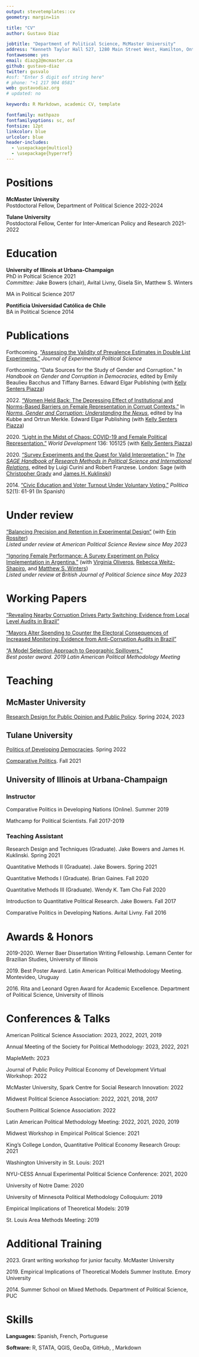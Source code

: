 ```yaml
---
output: stevetemplates::cv
geometry: margin=1in

title: "CV"
author: Gustavo Diaz

jobtitle: "Department of Political Science, McMaster University"
address: "Kenneth Taylor Hall 527, 1280 Main Street West, Hamilton, Ontario, Canada"
fontawesome: yes
email: diazg2@mcmaster.ca
github: gustavo-diaz
twitter: gusvalo
#osf: "Enter 5 digit osf string here"
# phone: "+1 217 904 0581"
web: gustavodiaz.org
# updated: no

keywords: R Markdown, academic CV, template

fontfamily: mathpazo
fontfamilyoptions: sc, osf
fontsize: 12pt
linkcolor: blue
urlcolor: blue
header-includes:
  - \usepackage{multicol}
  - \usepackage{hyperref}
---
```


# Positions  
<!-- Positions singular for now -->
<!-- Remember double space for line skip -->

**McMaster University**  
Postdoctoral Fellow, Department of Political Science \hfill 2022-2024

**Tulane University**  
Postdoctoral Fellow, Center for Inter-American Policy and Research \hfill 2021-2022

# Education  

**University of Illinois at Urbana-Champaign**  
PhD in Poltical Science \hfill 2021  
*Committee:* Jake Bowers (chair), Avital Livny, Gisela Sin, Matthew S. Winters

MA in Political Science \hfill 2017  


**Pontificia Universidad Católica de Chile**  
BA in Political Science \hfill 2014


<!-- # Interests -->

<!-- Political Economy, Political Behavior, Accountability, Representation, Developing Countries, Causal Inference, Machine Learning -->

# Publications  

<!-- If I start the tenure track I will use the etaremune latex package to make reverse counts -->

Forthcoming. ["Assessing the Validity of Prevalence Estimates in Double List Experiments."](https://gustavodiaz.org/files/research/dle_test.pdf) *Journal of Experimental Political Science*

Forthcoming. "Data Sources for the Study of Gender and Corruption." In *Handbook on Gender and Corruption in Democracies*, edited by Emily Beaulieu Bacchus and Tiffany Barnes. Edward Elgar Publishing (with [Kelly Senters Piazza](https://www.usafa.edu/facultyprofile/?smid=23816))

2022\. ["Women Held Back: The Depressing Effect of Institutional and Norms-Based Barriers on Female Representation in Corrupt Contexts."](https://gustavodiaz.org/files/research/gender_corruption.pdf) In [*Norms, Gender and Corruption: Understanding the Nexus*](https://www.e-elgar.com/shop/gbp/norms-gender-and-corruption-9781802205824.html), edited by Ina Kubbe and Ortrun Merkle. Edward Elgar Publishing
(with [Kelly Senters Piazza](https://www.usafa.edu/facultyprofile/?smid=23816))

2020\. ["Light in the Midst of Chaos: COVID-19 and Female Political Representation."](https://doi.org/10.1016/j.worlddev.2020.105125) *World Development* 136: 105125 (with [Kelly Senters Piazza](https://www.usafa.edu/facultyprofile/?smid=23816))

2020\. ["Survey Experiments and the Quest for Valid Interpretation."](https://gustavodiaz.org/files/research/sage_survey_experiments_chapter.pdf) In [*The SAGE Handbook of Research Methods in Political Science and International Relations*](https://us.sagepub.com/en-us/nam/the-sage-handbook-of-research-methods-in-political-science-and-international-relations/book262875), edited by Luigi Curini and Robert Franzese. London: Sage (with [Christopher Grady](https://publish.illinois.edu/cdgrady2/) and [James H. Kuklinski](https://pol.illinois.edu/directory/profile/kuklinsk))

2014\. ["Civic Education and Voter Turnout Under Voluntary Voting."](https://revistapolitica.uchile.cl/index.php/RP/article/view/33099/34813) *Política* 52(1): 61-91 (In Spanish)



# Under review  

["Balancing Precision and Retention in Experimental Design"](https://gustavodiaz.org/files/research/precision_retention.pdf) (with [Erin Rossiter](http://erossiter.com/))  
*Listed under review at American Political Science Review since May 2023*

["Ignoring Female Performance: A Survey Experiment on Policy Implementation in Argentina."](https://gustavodiaz.org/files/research/gender_performance.pdf) (with [Virginia Oliveros](https://virginiaoliveros.com/), [Rebecca Weitz-Shapiro](https://vivo.brown.edu/display/rweitzsh), and [Matthew S. Winters](https://sites.google.com/site/mswinters1/))  
*Listed under review at British Journal of Political Science since May 2023*

# Working Papers  

["Revealing Nearby Corruption Drives Party Switching: Evidence from Local Level Audits in Brazil"](https://gustavodiaz.org/files/research/nearby_corruption.pdf)

["Mayors Alter Spending to Counter the Electoral Consequences of Increased Monitoring: Evidence from Anti-Corruption Audits in Brazil"](https://gustavodiaz.org/files/research/audit_spending.pdf)

["A Model Selection Approach to Geographic Spillovers."](https://gustavodiaz.org/files/research/model_spillovers.pdf)  
*Best poster award. 2019 Latin American Political Methodology Meeting*



# Teaching  

## McMaster University  

[Research Design for Public Opinion and Public Policy](https://popw23.gustavodiaz.org/). Spring 2024, 2023

## Tulane University  

[Politics of Developing Democracies](https://gustavodiaz.org/files/teaching/ddem_syllabus.pdf). Spring 2022

[Comparative Politics](https://gustavodiaz.org/teaching/cp_intro/syllabus/polc2300_syllabus.pdf). Fall 2021

## University of Illinois at Urbana-Champaign  

### Instructor  

Comparative Politics in Developing Nations (Online). Summer 2019

Mathcamp for Political Scientists. Fall 2017-2019

### Teaching Assistant  

Research Design and Techniques (Graduate). Jake Bowers and James H. Kuklinski. Spring 2021

Quantitative Methods II (Graduate). Jake Bowers. Spring 2021

Quantitative Methods I (Graduate). Brian Gaines. Fall 2020

Quantitative Methods III (Graduate). Wendy K. Tam Cho Fall 2020

Introduction to Quantitative Political Research. Jake Bowers. Fall 2017

Comparative Politics in Developing Nations. Avital Livny. Fall 2016

# Awards & Honors  

2019-2020\. Werner Baer Dissertation Writing Fellowship. Lemann Center for Brazilian Studies,
University of Illinois

2019\. Best Poster Award. Latin American Political Methodology Meeting. Montevideo, Uruguay

2016\. Rita and Leonard Ogren Award for Academic Excellence. Department of Political Science,
University of Illinois

# Conferences & Talks

<!-- Eventually have to make this into a list by year -->

American Political Science Association: 2023, 2022, 2021, 2019

Annual Meeting of the Society for Political Methodology: 2023, 2022, 2021

MapleMeth: 2023

Journal of Public Policy Political Economy of Development Virtual Workshop: 2022

McMaster University, Spark Centre for Social Research Innovation: 2022

Midwest Political Science Association: 2022, 2021, 2018, 2017

Southern Political Science Association: 2022

Latin American Political Methodology Meeting: 2022, 2021, 2020, 2019

Midwest Workshop in Empirical Political Science: 2021

King's College London, Quantitative Political Economy Research Group: 2021

Washington University in St. Louis: 2021

NYU-CESS Annual Experimental Political Science Conference: 2021, 2020

University of Notre Dame: 2020

University of Minnesota Political Methodology Colloquium: 2019

Empirical Implications of Theoretical Models: 2019

St. Louis Area Methods Meeting: 2019

# Additional Training  

2023\. Grant writing workshop for junior faculty. McMaster University

2019\. Empirical Implications of Theoretical Models Summer Institute. Emory University

2014\. Summer School on Mixed Methods. Department of Political Science, PUC

# Skills  

**Languages:** Spanish, French, Portuguese

**Software:** R, STATA, QGIS, GeoDa, GitHub, \LaTeX, Markdown

<!-- # Service -->

<!-- **Reviewer:** *American Political Science Review*, *Comparative Political Studies*, *PS: Political Science & Politics*,  *Journal of Elections, Public Opinion & Parties* -->

<!-- **Committee Member:** Comparative Politics Search Committee (University of Illinois at Urbana-Champaign) -->

<!-- **Discussant:** APSA 2020, MPSA 2021, LAPolmeth 2021 -->

<!-- # References -->

<!-- \begin{multicols}{2} -->
<!-- Jake Bowers\\ -->
<!-- Associate Professor\\ -->
<!-- University of Illinois at Urbana-Champaign\\ -->
<!-- \href{mailto:jwbowers@illinois.edu}{jwbowers@illinois.edu} -->

<!-- Avital Livny\\ -->
<!-- Assistant Professor\\ -->
<!-- University of Illinois at Urbana-Champaign\\ -->
<!-- \href{mailto:alivny@illinois.edu}{alivny@illinois.edu} -->

<!-- Gisela Sin\\ -->
<!-- Associate Professor\\ -->
<!-- University of Illinois at Urbana-Champaign\\ -->
<!-- \href{mailto:gsin@illinois.edu}{gsin@illinois.edu} -->

<!-- Matthew S. Winters\\ -->
<!-- Professor\\ -->
<!-- University of Illinois at Urbana-Champaign\\ -->
<!-- \href{mailto:mwinters@illinois.edu}{mwinters@illinois.edu} -->

<!-- \end{multicols} -->

<!-- Alternative section for 3 refs-->
<!-- # References -->

<!-- Jake Bowers   -->
<!-- Associate Professor, University of Illinois at Urbana-Champaign   -->
<!-- \href{mailto:jwbowers@illinois.edu}{jwbowers@illinois.edu} -->

<!-- Gisela Sin   -->
<!-- Associate Professor, University of Illinois at Urbana-Champaign   -->
<!-- \href{mailto:gsin@illinois.edu}{gsin@illinois.edu} -->

<!-- Matthew S. Winters   -->
<!-- Professor, University of Illinois at Urbana-Champaign   -->
<!-- \href{mailto:mwinters@illinois.edu}{mwinters@illinois.edu} -->



